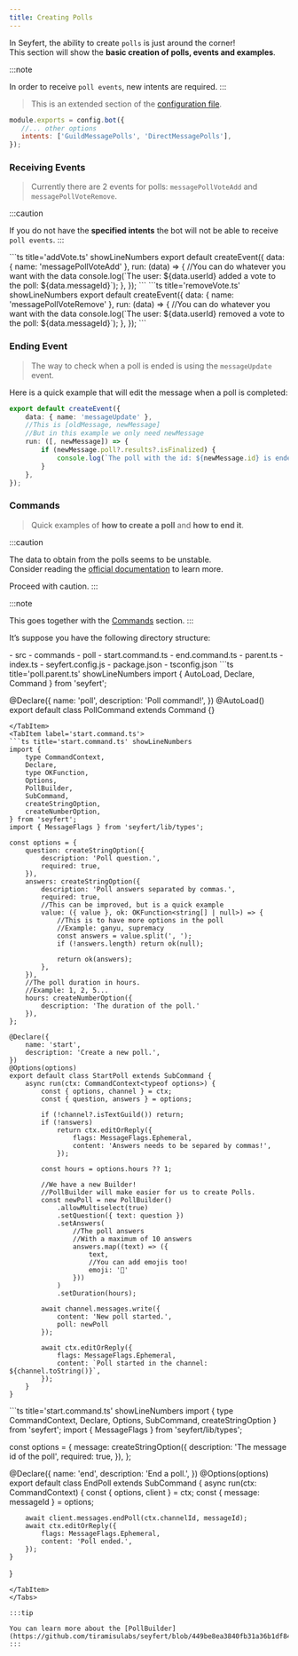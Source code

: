 ```yaml
---
title: Creating Polls
---
```


In Seyfert, the ability to create `polls` is just around the corner!<br/>
This section will show the **basic creation of polls, events and examples**.

:::note

In order to receive `poll events`, new intents are required.
:::

<Tabs>
<TabItem label='Gateway Intents'>

> This is an extended section of the [configuration file](/guides/setup-project#configuration).

```js title='seyfert.config.js' showLineNumbers
module.exports = config.bot({
   //... other options
   intents: ['GuildMessagePolls', 'DirectMessagePolls'],
});
```
</TabItem>
</Tabs>

### Receiving Events

> Currently there are 2 events for polls: `messagePollVoteAdd` and `messagePollVoteRemove`.

:::caution

If you do not have the **specified intents** the bot will not be able to receive `poll events`.
:::

<Tabs>
<TabItem label='events/addVote.ts'>
```ts title='addVote.ts' showLineNumbers
export default createEvent({
    data: { name: 'messagePollVoteAdd' },
    run: (data) => {
        //You can do whatever you want with the data
        console.log(`The user: ${data.userId} added a vote to the poll: ${data.messageId}`);
    },
});
```
</TabItem>

<TabItem label='events/removeVote.ts'>
```ts title='removeVote.ts' showLineNumbers
export default createEvent({
    data: { name: 'messagePollVoteRemove' },
    run: (data) => {
        //You can do whatever you want with the data
        console.log(`The user: ${data.userId} removed a vote to the poll: ${data.messageId}`);
    },
});
```
</TabItem>
</Tabs>

### Ending Event

> The way to check when a poll is ended is using the `messageUpdate` event.

Here is a quick example that will edit the message when a poll is completed:

```ts title='messageUpdate.ts' showLineNumbers
export default createEvent({
    data: { name: 'messageUpdate' },
    //This is [oldMessage, newMessage]
    //But in this example we only need newMessage
    run: ([, newMessage]) => {
        if (newMessage.poll?.results?.isFinalized) {
            console.log(`The poll with the id: ${newMessage.id} is ended`)
        }
    },
});
```

### Commands

> Quick examples of **how to create a poll** and **how to end it**.

:::caution

The data to obtain from the polls seems to be unstable.<br/>
Consider reading the [official documentation](https://discord.com/developers/docs/resources/poll#poll-results-object) to learn more.

Proceed with caution.
:::

:::note

This goes together with the [Commands](/commands/options) section.
:::

It’s suppose you have the following directory structure:

<FileTree>
- src
 - commands
	- poll
	 	- start.command.ts
	 	- end.command.ts
	 	- parent.ts
 - index.ts
- seyfert.config.js
- package.json
- tsconfig.json
</FileTree>

<Tabs>
<TabItem label='parent.ts'>
```ts title='poll.parent.ts' showLineNumbers
import { AutoLoad, Declare, Command } from 'seyfert';

@Declare({
    name: 'poll',
    description: 'Poll command!',
})
@AutoLoad()
export default class PollCommand extends Command {}

```
</TabItem>
<TabItem label='start.command.ts'>
```ts title='start.command.ts' showLineNumbers
import { 
    type CommandContext,
    Declare,
    type OKFunction,
    Options,
    PollBuilder,
    SubCommand,
    createStringOption,
    createNumberOption,
} from 'seyfert';
import { MessageFlags } from 'seyfert/lib/types';

const options = {
    question: createStringOption({
        description: 'Poll question.',
        required: true,
    }),
    answers: createStringOption({
        description: 'Poll answers separated by commas.',
        required: true,
        //This can be improved, but is a quick example
        value: ({ value }, ok: OKFunction<string[] | null>) => {
            //This is to have more options in the poll
            //Example: ganyu, supremacy
            const answers = value.split(', ');
            if (!answers.length) return ok(null);
            
            return ok(answers);
        },
    }),
    //The poll duration in hours.
    //Example: 1, 2, 5...
    hours: createNumberOption({
        description: 'The duration of the poll.'
    }),
};

@Declare({
    name: 'start',
    description: 'Create a new poll.',
})
@Options(options)
export default class StartPoll extends SubCommand {
    async run(ctx: CommandContext<typeof options>) {
        const { options, channel } = ctx;
        const { question, answers } = options;

        if (!channel?.isTextGuild()) return;
        if (!answers)
            return ctx.editOrReply({
                flags: MessageFlags.Ephemeral,
                content: 'Answers needs to be separed by commas!',
            });

        const hours = options.hours ?? 1;

        //We have a new Builder! 
        //PollBuilder will make easier for us to create Polls.
        const newPoll = new PollBuilder()
            .allowMultiselect(true)
            .setQuestion({ text: question })
            .setAnswers(
                //The poll answers                
                //With a maximum of 10 answers
                answers.map((text) => ({ 
                    text,
                    //You can add emojis too!
                    emoji: '🐐'
                }))
            )
            .setDuration(hours);

        await channel.messages.write({
            content: 'New poll started.',
            poll: newPoll
        });

        await ctx.editOrReply({
            flags: MessageFlags.Ephemeral,
            content: `Poll started in the channel: ${channel.toString()}`,
        });
    }
}
```
</TabItem>
<TabItem label='end.command.ts'>
```ts title='start.command.ts' showLineNumbers
import { 
    type CommandContext,
    Declare,
    Options,
    SubCommand,
    createStringOption
} from 'seyfert';
import { MessageFlags } from 'seyfert/lib/types';

const options = {
    message: createStringOption({
        description: 'The message id of the poll',
        required: true,
    }),
};

@Declare({
    name: 'end',
    description: 'End a poll.',
})
@Options(options)
export default class EndPoll extends SubCommand {
    async run(ctx: CommandContext<typeof options>) {
        const { options, client } = ctx;
        const { message: messageId } = options;

        await client.messages.endPoll(ctx.channelId, messageId);
        await ctx.editOrReply({
            flags: MessageFlags.Ephemeral,
            content: 'Poll ended.',
        });
    }
}
```
</TabItem>
</Tabs>

:::tip

You can learn more about the [PollBuilder](https://github.com/tiramisulabs/seyfert/blob/449be8ea3840fb31a36b1df84ef1b352fe350702/src/builders/Poll.ts#L6).
:::
